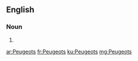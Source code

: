 ==English==

===Noun===
{{head|en|plural}}

# {{plural of|Peugeot|lang=en}}

[[ar:Peugeots]]
[[fr:Peugeots]]
[[ku:Peugeots]]
[[mg:Peugeots]]